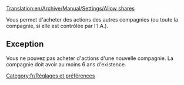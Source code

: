 [[Translation:en/Archive/Manual/Settings/Allow shares]]


Vous permet d'acheter des actions des autres compagnies (ou toute la compagnie, si elle est contrôlée par l'I.A.).

== Exception ==
Vous ne pouvez pas acheter d'actions d'une nouvelle compagnie. La compagnie doit avoir au moins 6 ans d'existence.

[[Category:fr/Réglages et préférences]]